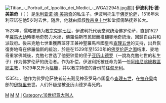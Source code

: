 {{Unreferenced|time=2022-02-20T00:28:58+00:00}}
{{noteTA
|1=zh-hans:美第奇; zh-tw:麥地奇;
|2=zh-hans:拉齐奥; zh-tw:拉吉歐;
|3=zh-hant:克萊孟; zh-hans:克莱孟; zh-hk:克勉;
}}
[[File:Titian_-_Portrait_of_Ippolito_dei_Medici_-_WGA22945.jpg|thumb]]畫]]
'''伊波利托·德·美第奇'''（{{lang-it|Ippolito de' Medici}}；{{bd|1511年||1535年|8月10日|catIdx=M}}）是[[朱利亚诺·德·美第奇_(内穆尔公爵)|朱利亚诺·德·美第奇]]的私生子。伊波利托生于[[佛罗伦萨|佛罗伦萨]]，1516年朱利亚诺在他5岁时去世。随后，他就由叔叔[[教宗良十世|教宗良十世]]和堂叔儒略抚养长大。

1523年，儒略被选为[[教宗克勉七世|教宗克勉七世]]，伊波利托代表堂叔统治佛罗伦萨，直到1527年[[羅馬之劫_(1527年)|羅馬大劫]]時麥地奇勢力大挫，佛羅倫斯市民起而推翻麥地奇統治，回歸自由共和派政府。後來克勉七世重獲西班牙王兼神聖羅馬帝國皇帝[[查理五世_(神聖羅馬帝國)|查理五世]]的支持，出兵恢復麥地奇在佛羅倫斯的統治，於是在1529年至1530年的[[佛罗伦萨之围|佛罗伦萨之围]]结束、麥地奇重掌佛城後，克勉七世选了他更钟爱的侄子[[亚历山德罗·德·美第奇|亚历山德罗]]（一說為克勉七世的私生子）作为佛罗伦萨的统治者。作为补偿，伊波利托被任命为第一任[[天主教阿維尼翁總教區|阿维尼翁總教區總主教]]，1529年又升为[[樞機|樞機]]，并以教宗特使的身份前往[[匈牙利|匈牙利]]。

1535年，他作为佛罗伦萨使者前去觐见神圣罗马帝国皇帝[[查理五世_(神圣罗马帝国)|查理五世]]，在[[拉齐奥|拉齐奥]]南部的[[伊特里|伊特里]]去世。人们怀疑是被亚历山德罗毒死的。

{{start box}}
{{S-hou|[[美迪奇家族|麥地奇家族]]||1511年|1535年|8月10日||}}
{{S-reg|IT}}
{{s-before|[[克勉七世|儒略·德·美第奇]]}}
{{s-title|[[佛罗伦萨统治者列表|佛罗伦萨僭主]]|1523年—1527年}}
{{s-after|佛罗伦萨共和国重建|1530年設立佛羅倫薩公爵[[亞歷山德羅·德·麥地奇|亞歷山德羅·德·麥地奇]]}}
{{end box}}

{{美第奇家族}}

{{Authority control}}
{{italy-bio-stub}}

[[Category:1511年出生|M]]
[[Category:1535年逝世|M]]
[[Category:佛罗伦萨人|M]]
[[Category:美第奇家族|I]]
[[Category:16世纪意大利人|Category:16世纪意大利人]]